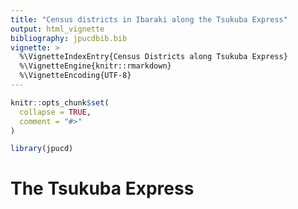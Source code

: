 ```yaml
---
title: "Census districts in Ibaraki along the Tsukuba Express"
output: html_vignette
bibliography: jpucdbib.bib
vignette: >
  %\VignetteIndexEntry{Census Districts along Tsukuba Express}
  %\VignetteEngine{knitr::rmarkdown}
  %\VignetteEncoding{UTF-8}
---
```


```r
knitr::opts_chunk$set(
  collapse = TRUE,
  comment = "#>"
)
```

```r
library(jpucd)
```

# The Tsukuba Express


